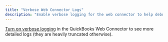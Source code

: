 ```yaml
---
title: "Verbose Web Connector Logs"
description: "Enable verbose logging for the web connector to help debug issues."
---
```


[Turn on verbose logging](https://help.developer.intuit.com/s/article/QBWC-Logging) in the QuickBooks Web Connector to see more detailed logs (they are heavily truncated otherwise).
